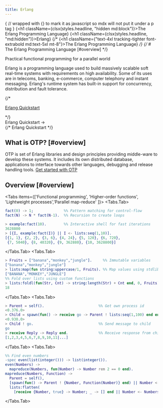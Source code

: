 ```yaml
---
title: Erlang
---
```



{
// wrapped with {} to mark it as javascript so mdx will not put it under a p tag
}
{<h1 className={clsx(styles.headline, "hidden md:block")}>The Erlang Programming Language</h1>}
{<h1 className={clsx(styles.headline, "md:hidden")}>Erlang</h1>}
{/* {<h1 className={"text-4xl tracking-tighter font-extrabold md:text-5xl mt-8"}>The Erlang Programming Language</h1>} */}
{/* # The Erlang Programming Language [#overview] */}

<p className="mt-6 tracking-tight mb-2 text-lg text-gray-600 md:!text-2xl">Practical functional programming for a parallel world</p>

Erlang is a programming language used to build massively scalable soft real-time systems with requirements on high availability. Some of its uses are in telecoms, banking, e-commerce, computer telephony and instant messaging. Erlang's runtime system has built-in support for concurrency, distribution and fault tolerance.

{/* <div className="mt-16 mb-20 text-center">
  [Erlang Quickstart]()
</div> */}

<div className='flex xjustify-center mt-4'>
        <Link className={styles.cta} href="https://www.erlang.org/doc/system/getting_started.html">
          Erlang Quickstart <span>→</span>
        </Link>
</div>
{/* <a className="x:focus-visible:nextra-focus x:text-primary-600 x:underline x:hover:no-underline x:decoration-from-font x:[text-underline-position:from-font] page_cta__i2v5_">
  Erlang Quickstart
</a> */}

## What is OTP? [#overview]

OTP is set of Erlang libraries and design principles providing middle-ware to develop these systems. It includes its own distributed database, applications to interface towards other languages, debugging and release handling tools.
[Get started with OTP](https://www.erlang.org/doc/system/design_principles.html)

## Overview [#overview]

<Tabs items={['Functional programming', 'Higher-order functions', 'Lightweight processes','Parallel map-reduce'  ]}>
  <Tabs.Tab>
```erlang
fact(0) -> 1;              %% Pattern matching for control-flow
fact(N) -> N * fact(N-1).  %% Recursion to create loops

> example:fact(10).        %% Interactive shell for fast iterations
3628800
> [{I, example:fact(I)} || I <- lists:seq(1,10)].
[{1, 1}, {2, 2}, {3, 6}, {4, 24}, {5, 120}, {6, 720},
 {7, 5040}, {8, 40320}, {9, 362880}, {10, 3628800}]
```
  </Tabs.Tab>
  <Tabs.Tab>
```erlang
> Fruits = ["banana","monkey","jungle"].     %% Immutable variables
["banana","monkey","jungle"]
> lists:map(fun string:uppercase/1, Fruits). %% Map values using stdlib functions
["BANANA","MONKEY","JUNGLE"]
%% Fold over lists using custom functions
> lists:foldl(fun(Str, Cnt) -> string:length(Str) + Cnt end, 0, Fruits).
18
```
  </Tabs.Tab>
  <Tabs.Tab>
```erlang
> Parent = self().                         %% Get own process id
<0.376.0>
> Child = spawn(fun() -> receive go -> Parent ! lists:seq(1,100) end end).
<0.930.0>
> Child ! go.                              %% Send message to child
go
> receive Reply -> Reply end.              %% Receive response from child
[1,2,3,4,5,6,7,8,9,10,11|...]
```
  </Tabs.Tab>
  <Tabs.Tab>
```erlang
%% Find even numbers
-spec even(list(integer())) -> list(integer()).
even(Numbers) ->
  mapreduce(Numbers, fun(Number) -> Number rem 2 == 0 end).
mapreduce(Numbers, Function) ->
  Parent = self(),
  [spawn(fun() -> Parent ! {Number, Function(Number)} end) || Number <- Numbers],
  lists:flatten(
    [receive {Number, true} -> Number; _ -> [] end || Number <- Numbers]).
```
  </Tabs.Tab>
</Tabs>

